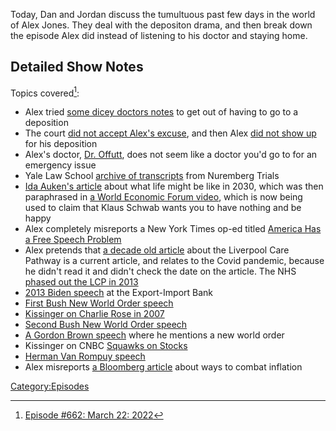 {{DEFAULTSORT:
    #_EPISODE_0662:March 22, 2022
}}{{Episode
    | title           = March 22, 2022
    | caption         = [https://knowledgefight.libsyn.com/662-march-22-2022 Listen to this episode on Libsyn]
    | episodeNumber   = 662
    | length          = 02:05:17
    | airDate         = March 25, 2022
    | coverageDate    = March 22, 2022
    | previousEpisode = [[661: March 17, 2022]]
    | nextEpisode     = [[663: July 24, 2003]]
}}

{{Stub}}

Today, Dan and Jordan discuss the tumultuous past few days in the world of Alex Jones. They deal with the depositon drama, and then break down the episode Alex did instead of listening to his doctor and staying home.

==Detailed Show Notes==

Topics covered<ref>[https://knowledgefight.com/research/2022/3/24/episode-662-march-22-2022 Episode #662: March 22: 2022]</ref>:

*Alex tried [https://civilinquiry.jud.ct.gov/DocumentInquiry/DocumentInquiry.aspx?DocumentNo=22444289 some dicey doctors notes] to get out of having to go to a deposition
*The court [https://civilinquiry.jud.ct.gov/DocumentInquiry/DocumentInquiry.aspx?DocumentNo=22444550 did not accept Alex's excuse], and then Alex [https://civilinquiry.jud.ct.gov/DocumentInquiry/DocumentInquiry.aspx?DocumentNo=22447435 did not show up] for his deposition
*Alex's doctor, [https://www.amyoffuttmd.com/faq/ Dr. Offutt], does not seem like a doctor you'd go to for an emergency issue
*Yale Law School [https://avalon.law.yale.edu/subject_menus/imt.asp archive of transcripts] from Nuremberg Trials
*[https://www.forbes.com/sites/worldeconomicforum/2016/11/10/shopping-i-cant-really-remember-what-that-is-or-how-differently-well-live-in-2030/?sh=c92962417350 Ida Auken's article] about what life might be like in 2030, which was then paraphrased in [https://www.weforum.org/agenda/2016/11/8-predictions-for-the-world-in-2030/ a World Economic Forum video], which is now being used to claim that Klaus Schwab wants you to have nothing and be happy
*Alex completely misreports a New York Times op-ed titled [https://www.nytimes.com/2022/03/18/opinion/cancel-culture-free-speech-poll.html America Has a Free Speech Problem]
*Alex pretends that [https://www.dailymail.co.uk/news/article-2223286/Hospitals-bribed-patients-pathway-death-Cash-incentive-NHS-trusts-meet-targets-Liverpool-Care-Pathway.html a decade old article] about the Liverpool Care Pathway is a current article, and relates to the Covid pandemic, because he didn't read it and didn't check the date on the article. The NHS [https://www.gov.uk/government/publications/review-of-liverpool-care-pathway-for-dying-patients phased out the LCP in 2013]
*[https://www.c-span.org/video/?311928-4%2Fvice-president-biden-us-global-economy 2013 Biden speech] at the Export-Import Bank
*[https://www.historyplace.com/speeches/bush-war.htm First Bush New World Order speech]
*[https://charlierose.com/videos/11218 Kissinger on Charlie Rose in 2007]
*[https://millercenter.org/the-presidency/presidential-speeches/march-6-1991-address-joint-session-congress-end-gulf-war Second Bush New World Order speech]
*[https://www.ukpol.co.uk/gordon-brown-2007-speech-to-government-leaders-forum-europe/ A Gordon Brown speech] where he mentions a new world order
*Kissinger on CNBC [https://www.youtube.com/watch?v=mbyEW_Jdj-U Squawks on Stocks]
*[https://www.cvce.eu/content/publication/2014/11/10/b3930a34-920f-420b-870f-ada796ec2b9c/publishable_en.pdf Herman Van Rompuy speech]
*Alex misreports [https://www.bloomberg.com/opinion/articles/2022-03-13/inflation-stings-most-for-those-earning-under-300-000 a Bloomberg article] about ways to combat inflation

[[Category:Episodes]]
